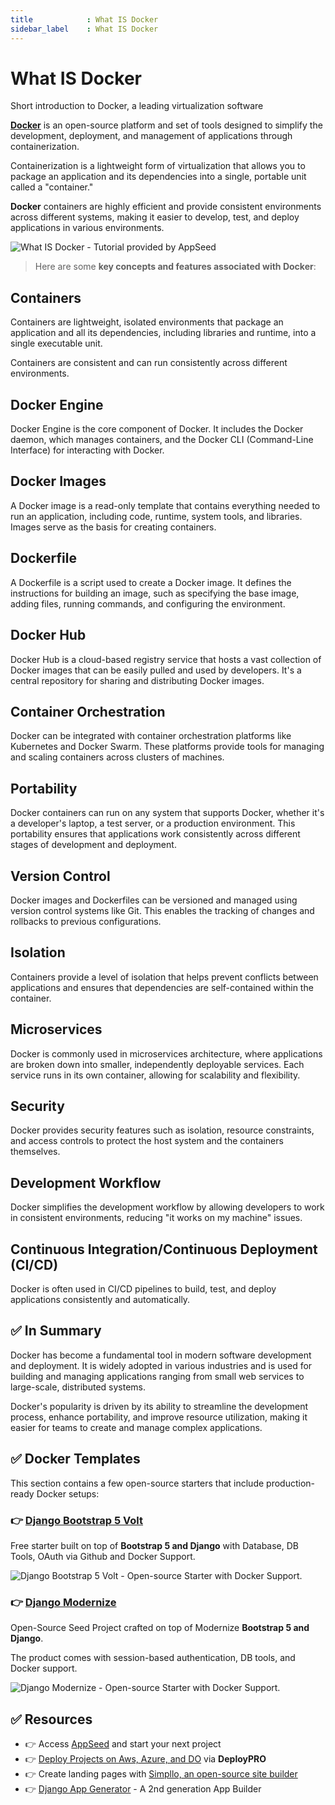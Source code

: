 ```yaml
---
title            : What IS Docker 
sidebar_label    : What IS Docker
---
```


# What IS Docker

<SubHeading>Short introduction to Docker, a leading virtualization software</SubHeading>

**[Docker](https://www.docker.com/)** is an open-source platform and set of tools designed to simplify the development, deployment, and management of applications through containerization. 

Containerization is a lightweight form of virtualization that allows you to package an application and its dependencies into a single, portable unit called a "container."

**Docker** containers are highly efficient and provide consistent environments across different systems, making it easier to develop, test, and deploy applications in various environments.

![What IS Docker - Tutorial provided by AppSeed](https://github-production-user-asset-6210df.s3.amazonaws.com/51070104/268558520-a87dbf5e-83a8-4daf-9b10-8417b58c60e1.png) 

> Here are some **key concepts and features associated with Docker**:

## **Containers** 

Containers are lightweight, isolated environments that package an application and all its dependencies, including libraries and runtime, into a single executable unit. 

Containers are consistent and can run consistently across different environments.

## **Docker Engine** 

Docker Engine is the core component of Docker. It includes the Docker daemon, which manages containers, and the Docker CLI (Command-Line Interface) for interacting with Docker.

## **Docker Images** 

A Docker image is a read-only template that contains everything needed to run an application, including code, runtime, system tools, and libraries. Images serve as the basis for creating containers.

## **Dockerfile** 

A Dockerfile is a script used to create a Docker image. It defines the instructions for building an image, such as specifying the base image, adding files, running commands, and configuring the environment.

## **Docker Hub** 

Docker Hub is a cloud-based registry service that hosts a vast collection of Docker images that can be easily pulled and used by developers. It's a central repository for sharing and distributing Docker images.

## **Container Orchestration** 

Docker can be integrated with container orchestration platforms like Kubernetes and Docker Swarm. These platforms provide tools for managing and scaling containers across clusters of machines.

## **Portability** 

Docker containers can run on any system that supports Docker, whether it's a developer's laptop, a test server, or a production environment. This portability ensures that applications work consistently across different stages of development and deployment.

## **Version Control** 

Docker images and Dockerfiles can be versioned and managed using version control systems like Git. This enables the tracking of changes and rollbacks to previous configurations.

## **Isolation** 

Containers provide a level of isolation that helps prevent conflicts between applications and ensures that dependencies are self-contained within the container.

## **Microservices** 

Docker is commonly used in microservices architecture, where applications are broken down into smaller, independently deployable services. Each service runs in its own container, allowing for scalability and flexibility.

## **Security** 

Docker provides security features such as isolation, resource constraints, and access controls to protect the host system and the containers themselves.

## **Development Workflow** 

Docker simplifies the development workflow by allowing developers to work in consistent environments, reducing "it works on my machine" issues.

## **Continuous Integration/Continuous Deployment (CI/CD)** 

Docker is often used in CI/CD pipelines to build, test, and deploy applications consistently and automatically.

## ✅ In Summary

Docker has become a fundamental tool in modern software development and deployment. 
It is widely adopted in various industries and is used for building and managing applications ranging from small web services to large-scale, distributed systems. 

Docker's popularity is driven by its ability to streamline the development process, enhance portability, and improve resource utilization, making it easier for teams to create and manage complex applications.

## ✅ Docker Templates

This section contains a few open-source starters that include production-ready Docker setups:

### 👉 [Django Bootstrap 5 Volt](https://appseed.us/product/volt-dashboard/django/)

Free starter built on top of **Bootstrap 5 and Django** with Database, DB Tools, OAuth via Github and Docker Support.

![Django Bootstrap 5 Volt - Open-source Starter with Docker Support.](https://user-images.githubusercontent.com/51070104/269347618-1f21456d-b0b5-4d4b-9ee5-99ccb6c22188.jpg)

### 👉 [Django Modernize](https://appseed.us/product/modernize-dashboard/django/)

Open-Source Seed Project crafted on top of Modernize **Bootstrap 5 and Django**.

The product comes with session-based authentication, DB tools, and Docker support.

![Django Modernize - Open-source Starter with Docker Support.](https://github-production-user-asset-6210df.s3.amazonaws.com/51070104/270395275-0f223ca7-be26-472d-8af1-6c5e643f4ed6.jpg)

## ✅ Resources

- 👉 Access [AppSeed](https://appseed.us/) and start your next project
- 👉 [Deploy Projects on Aws, Azure, and DO](https://www.docs.deploypro.dev/) via **DeployPRO**
- 👉 Create landing pages with [Simpllo, an open-source site builder](https://www.simpllo.com/)
- 👉 [Django App Generator](https://app-generator.dev/django/) - A 2nd generation App Builder
